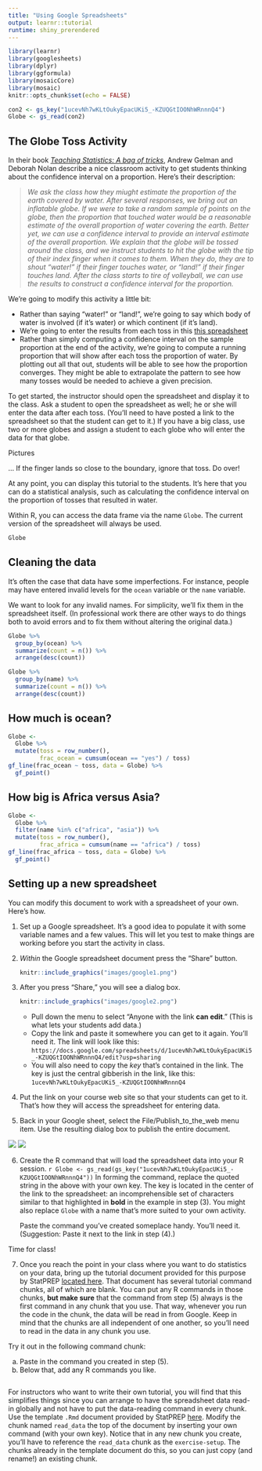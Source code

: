 ```yaml
---
title: "Using Google Spreadsheets"
output: learnr::tutorial
runtime: shiny_prerendered
---
```


```r
library(learnr)
library(googlesheets)
library(dplyr)
library(ggformula)
library(mosaicCore)
library(mosaic)
knitr::opts_chunk$set(echo = FALSE)
```

```r
con2 <- gs_key("1ucevNh7wKLtOukyEpacUKi5_-KZUQGtIOONhWRnnnQ4")
Globe <- gs_read(con2)
```




## The Globe Toss Activity

In their book [*Teaching Statistics: A bag of tricks*](http://www.stat.columbia.edu/~gelman/bag-of-tricks/), Andrew Gelman and Deborah Nolan describe a nice classroom activity to get students thinking about the confidence interval on a proportion. Here's their description:

> *We ask the class how they miught estimate the proportion of the earth covered by water. After several responses, we bring out an inflatable globe. If we were to take a random sample of points on the globe, then the proportion that touched water would be a reasonable estimate of the overall proportion of water covering the earth. Better yet, we can use a confidence interval to provide an interval estimate of the overall proportion. We explain that the globe will be tossed around the class, and we instruct students to hit the globe with the tip of their index finger when it comes to them. When they do, they are to shout "water!" if their finger touches water, or "land!" if their finger touches land. After the class starts to tire of volleyball, we can use the results to construct a confidence interval for the proportion.*

We're going to modify this activity a little bit:

* Rather than saying "water!" or "land!", we're going to say which body of water is involved (if it's water) or which continent (if it's land).
* We're going to enter the results from each toss in this [this spreadsheet](https://docs.google.com/spreadsheets/d/1ucevNh7wKLtOukyEpacUKi5_-KZUQGtIOONhWRnnnQ4/edit?usp=sharing)
* Rather than simply computing a confidence interval on the sample proportion at the end of the activity, we're going to compute a running proportion that will show after each toss the proportion of water. By plotting out all that out, students will be able to see how the proportion converges. They might be able to extrapolate the pattern to see how many tosses would be needed to achieve a given precision. 

To get started, the instructor should open the spreadsheet and display it to the class. Ask a student to open the spreadsheet as well; he or she will enter the data after each toss. (You'll need to have posted a link to the spreadsheet so that the student can get to it.) If you have a big class, use two or more globes and assign a student to each globe who will enter the data for that globe.


Pictures

... If the finger lands so close to the boundary, ignore that toss. Do over!

At any point, you can display this tutorial to the students. It's here that you can do a statistical analysis, such as calculating the confidence interval on the proportion of tosses that resulted in water.

Within R, you can access the data frame via the name `Globe`. The current version of the spreadsheet will always be used.

```r
Globe
```




## Cleaning the data

It's often the case that data have some imperfections. For instance, people may have entered invalid levels for the `ocean` variable or the `name` variable.

We want to look for any invalid names. For simplicity, we'll fix them in the spreadsheet itself. (In professional work there are other ways to do things both to avoid errors and to fix them without altering the original data.)

```r
Globe %>%
  group_by(ocean) %>%
  summarize(count = n()) %>%
  arrange(desc(count))
```


```r
Globe %>%
  group_by(name) %>%
  summarize(count = n()) %>%
  arrange(desc(count))
```

## How much is ocean?

```r
Globe <- 
  Globe %>%
  mutate(toss = row_number(), 
         frac_ocean = cumsum(ocean == "yes") / toss)
gf_line(frac_ocean ~ toss, data = Globe) %>%
  gf_point()
```

## How big is Africa versus Asia?

```r
Globe <- 
  Globe %>%
  filter(name %in% c("africa", "asia")) %>%
  mutate(toss = row_number(), 
         frac_africa = cumsum(name == "africa") / toss)
gf_line(frac_africa ~ toss, data = Globe) %>%
  gf_point()
```

## Setting up a new spreadsheet

You can modify this document to work with a spreadsheet of your own. Here's how.

1. Set up a Google spreadsheet. It's a good idea to populate it with some variable names and a few values. This will let you test to make things are working before you start the activity in class.
2. *Within* the Google spreadsheet document press the "Share" button.

    ```r
knitr::include_graphics("images/google1.png")
```
    
3. After you press "Share," you will see a dialog box. 

    ```r
knitr::include_graphics("images/google2.png")
```
    
    - Pull down the menu to select "Anyone with the link **can edit**." (This is what lets your students add data.) 
    - Copy the link and paste it somewhere you can get to it again. You'll need it. The link will look like this: `https://docs.google.com/spreadsheets/d/1ucevNh7wKLtOukyEpacUKi5_-KZUQGtIOONhWRnnnQ4/edit?usp=sharing`
    - You will also need to copy the *key* that's contained in the link. The key is just the central gibberish in the link, like this: `1ucevNh7wKLtOukyEpacUKi5_-KZUQGtIOONhWRnnnQ4`
        
        
4. Put the link on your course web site so that your students can get to it. That's how they will access the spreadsheet for entering data.

5. Back in your Google sheet, select the File/Publish_to_the_web menu item. Use the resulting dialog box to publish the entire document. 

![](images/publish1.png)&nbsp;![](images/publish2.png)

6. Create the R command that will load the spreadsheet data into your R session. 
    ```r
Globe <- gs_read(gs_key("1ucevNh7wKLtOukyEpacUKi5_-KZUQGtIOONhWRnnnQ4"))
```
    In forming the command, replace the quoted string in the above with your own key. The key is located in the center of the link to the spreadsheet: an incomprehensible set of characters similar to that highlighted in **bold** in the example in step (3). You might also replace `Globe` with a name that's more suited to your own activity. 
    
    Paste the command you've created someplace handy. You'll need it. (Suggestion: Paste it next to the link in step (4).)
    
Time for class!    
    
7. Once you reach the point in your class where you want to do statistics on your data, bring up the tutorial document provided for this purpose by StatPREP [located here](). That document has several tutorial command chunks, all of which are blank. You can put any R commands in those chunks, **but make sure** that the command from step (5) always is the first command in any chunk that you use. That way, whenever you run the code in the chunk, the data will be read in from Google. Keep in mind that the chunks are all independent of one another, so you'll need to read in the data in any chunk you use.

Try it out in the following command chunk:

a. Paste in the command you created in step (5).
b. Below that, add any R commands you like.

```r

```

    
For instructors who want to write their own tutorial, you will find that this simplifies things since you can arrange to have the spreadsheet data read-in globally and not have to put the data-reading command in every chunk. Use the template `.Rmd` document provided by StatPREP [here](). Modify the chunk named `read_data` the top of the document by inserting your own command (with your own key). Notice that in any new chunk you create, you'll have to reference the `read_data` chunk as the `exercise-setup`. The chunks already in the template document do this, so you can just copy (and rename!) an existing chunk. 



